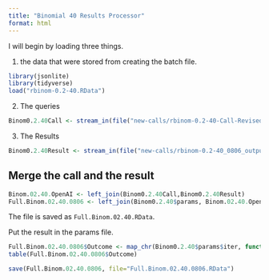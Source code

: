 ```yaml
---
title: "Binomial 40 Results Processor"
format: html
---
```


I will begin by loading three things.  

1. the data that were stored from creating the batch file.

```r
library(jsonlite)
library(tidyverse)
load("rbinom-0.2-40.RData")
```

2. The queries

```r
Binom0.2.40Call <- stream_in(file("new-calls/rbinom-0.2-40-Call-Revised-0806.jsonl"))
```

3. The Results

```r
Binom0.2.40Result <- stream_in(file("new-calls/rbinom-0.2-40_0806_output.jsonl"))
```

## Merge the call and the result

```r
Binom.02.40.OpenAI <- left_join(Binom0.2.40Call,Binom0.2.40Result)
Full.Binom.02.40.0806 <- left_join(Binom0.2.40$params, Binom.02.40.OpenAI)
```

The file is saved as `Full.Binom.02.40.RData`.

Put the result in the params file.

```r
Full.Binom.02.40.0806$Outcome <- map_chr(Binom0.2.40$params$iter, function(x) { unlist(Binom0.2.40Result$response$body$choices[[x]][[2]][2]) })
table(Full.Binom.02.40.0806$Outcome)
```

```r
save(Full.Binom.02.40.0806, file="Full.Binom.02.40.0806.RData")
```

